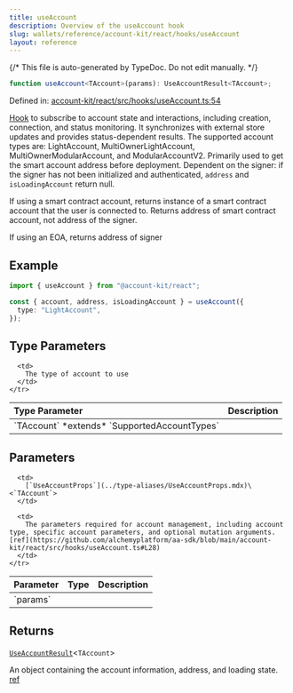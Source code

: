 ```yaml
---
title: useAccount
description: Overview of the useAccount hook
slug: wallets/reference/account-kit/react/hooks/useAccount
layout: reference
---
```


{/* This file is auto-generated by TypeDoc. Do not edit manually. */}

```ts
function useAccount<TAccount>(params): UseAccountResult<TAccount>;
```

Defined in: [account-kit/react/src/hooks/useAccount.ts:54](https://github.com/alchemyplatform/aa-sdk/blob/c1a84188d03473acac2fdb49fb7cd7fdba73169b/account-kit/react/src/hooks/useAccount.ts#L54)

[Hook](https://github.com/alchemyplatform/aa-sdk/blob/main/account-kit/react/src/hooks/useAccount.ts) to subscribe to account state and interactions, including creation, connection, and status monitoring. It synchronizes with external store updates and provides status-dependent results.
The supported account types are: LightAccount, MultiOwnerLightAccount, MultiOwnerModularAccount, and ModularAccountV2. Primarily used to get the smart account address before deployment. Dependent on the signer: if the signer has not been initialized and authenticated, `address` and `isLoadingAccount` return null.

If using a smart contract account, returns instance of a smart contract account that the user is connected to. Returns address of smart contract account, not address of the signer.

If using an EOA, returns address of signer

## Example

```ts twoslash
import { useAccount } from "@account-kit/react";

const { account, address, isLoadingAccount } = useAccount({
  type: "LightAccount",
});
```

## Type Parameters

<table>
  <thead>
    <tr>
      <th align="left">Type Parameter</th>
      <th align="left">Description</th>
    </tr>
  </thead>

  <tbody>
    <tr>
      <td>
        `TAccount` *extends* `SupportedAccountTypes`
      </td>

      <td>
        The type of account to use
      </td>
    </tr>

  </tbody>
</table>

## Parameters

<table>
  <thead>
    <tr>
      <th align="left">Parameter</th>
      <th align="left">Type</th>
      <th align="left">Description</th>
    </tr>
  </thead>

  <tbody>
    <tr>
      <td>
        `params`
      </td>

      <td>
        [`UseAccountProps`](../type-aliases/UseAccountProps.mdx)\<`TAccount`>
      </td>

      <td>
        The parameters required for account management, including account type, specific account parameters, and optional mutation arguments. [ref](https://github.com/alchemyplatform/aa-sdk/blob/main/account-kit/react/src/hooks/useAccount.ts#L28)
      </td>
    </tr>

  </tbody>
</table>

## Returns

[`UseAccountResult`](../type-aliases/UseAccountResult.mdx)\<`TAccount`>

An object containing the account information, address, and loading state. [ref](https://github.com/alchemyplatform/aa-sdk/blob/main/account-kit/react/src/hooks/useAccount.ts#L22)
